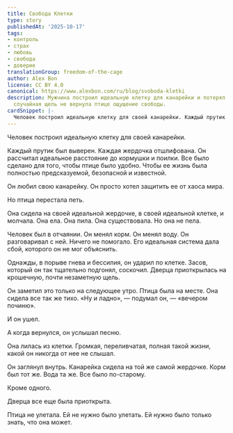 ```yaml
---
title: Свобода Клетки
type: story
publishedAt: '2025-10-17'
tags:
- контроль
- страх
- любовь
- свобода
- доверие
translationGroup: freedom-of-the-cage
author: Alex Bon
license: CC BY 4.0
canonical: https://www.alexbon.com/ru/blog/svoboda-kletki
description: Мужчина построил идеальную клетку для канарейки и потерял её песню, пока
  случайная щель не вернула птице ощущение свободы.
cardSnippet: |-
  Человек построил идеальную клетку для своей канарейки. Каждый прутик был выверен. Каждая жердочка отшлифована. Он рассчитал идеальное расстояние до кормушки и поилки. Все было сделано для того, чтобы птице было удобно. Чтобы ее жизнь была полностью предсказуемой, безопасной и известной. Он любил свою канарейку. Он просто хотел защитить ее от хаоса мира. Но птица перестала петь.
---
```


Человек построил идеальную клетку для своей канарейки.

Каждый прутик был выверен. Каждая жердочка отшлифована. Он рассчитал идеальное расстояние до кормушки и поилки. Все было сделано для того, чтобы птице было удобно. Чтобы ее жизнь была полностью предсказуемой, безопасной и известной.

Он любил свою канарейку. Он просто хотел защитить ее от хаоса мира.

Но птица перестала петь.

Она сидела на своей идеальной жердочке, в своей идеальной клетке, и молчала. Она ела. Она пила. Она существовала. Но она не пела.

Человек был в отчаянии. Он менял корм. Он менял воду. Он разговаривал с ней. Ничего не помогало. Его идеальная система дала сбой, которого он не мог объяснить.

Однажды, в порыве гнева и бессилия, он ударил по клетке. Засов, который он так тщательно подгонял, соскочил. Дверца приоткрылась на крошечную, почти незаметную щель.

Он заметил это только на следующее утро. Птица была на месте. Она сидела все так же тихо. «Ну и ладно», — подумал он, — «вечером починю».

И он ушел.

А когда вернулся, он услышал песню.

Она лилась из клетки. Громкая, переливчатая, полная такой жизни, какой он никогда от нее не слышал.

Он заглянул внутрь. Канарейка сидела на той же самой жердочке. Корм был тот же. Вода та же. Все было по-старому.

Кроме одного.

Дверца все еще была приоткрыта.

Птица не улетала. Ей не нужно было улетать. Ей нужно было только знать, что она может.
